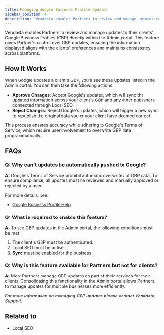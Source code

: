 ```yaml
---
title: Managing Google Business Profile Updates
sidebar_position: 4
description: "Vendasta enables Partners to review and manage updates to their clients' Google Business Profiles (GBP) directly within the Admin portal."
---
```


Vendasta enables Partners to review and manage updates to their clients' Google Business Profiles (GBP) directly within the Admin portal. This feature gives Partner's control over GBP updates, ensuring the information displayed aligns with the clients' preferences and maintains consistency across platforms.

## How It Works

When Google updates a client's GBP, you'll see these updates listed in the Admin portal. You can then take the following actions:

- **Approve Changes**: Accept Google's updates, which will sync the updated information across your client's GBP and any other publishers connected through Local SEO.
- **Reject Changes**: Reject Google's updates, which will trigger a new sync to republish the original data you or your client have deemed correct.

This process ensures accuracy while adhering to Google's Terms of Service, which require user involvement to overwrite GBP data programmatically.

## FAQs

### Q: Why can't updates be automatically pushed to Google?

**A:** Google's Terms of Service prohibit automatic overwrites of GBP data. To ensure compliance, all updates must be reviewed and manually approved or rejected by a user.

For more details, see:
- [Google Business Profile Help](https://support.google.com/business/answer/7353941#:~:text=Auto%2Dreverting%20of%20Google%20updates%20and%20suggested%20edits)

### Q: What is required to enable this feature?

**A:** To see GBP updates in the Admin portal, the following conditions must be met:

1. The client's GBP must be authenticated.
2. Local SEO must be active.
3. **Sync** must be enabled for the business.

### Q: Why is this feature available for Partners but not for clients?

**A:** Most Partners manage GBP updates as part of their services for their clients. Consolidating this functionality in the Admin portal allows Partners to manage updates for multiple businesses more efficiently.

*For more information on managing GBP updates please contact Vendasta Support.*

## Related to
- Local SEO